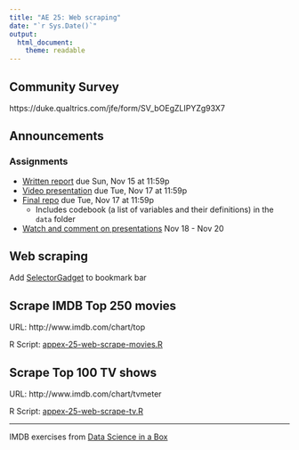 ```yaml
---
title: "AE 25: Web scraping"
date: "`r Sys.Date()`"
output: 
  html_document: 
    theme: readable
---
```


## Community Survey

https://duke.qualtrics.com/jfe/form/SV_bOEgZLIPYZg93X7

## Announcements

### Assignments

- [Written report](https://sta199-fa20-002.netlify.app/project/#written-report) due Sun, Nov 15 at 11:59p
- [Video presentation](https://sta199-fa20-002.netlify.app/project/#presentation-slides) due Tue, Nov 17 at 11:59p
- [Final repo](https://sta199-fa20-002.netlify.app/project/#project-repository) due Tue, Nov 17 at 11:59p
  - Includes codebook (a list of variables and their definitions) in the `data` folder
- [Watch and comment on presentations](https://sta199-fa20-002.netlify.app/project/#peer-feedback) Nov 18 - Nov 20

## Web scraping 

Add [SelectorGadget](https://selectorgadget.com/) to bookmark bar 

## Scrape IMDB Top 250 movies

URL: http://www.imdb.com/chart/top

R Script: [appex-25-web-scrape-movies.R](appex-25-web-scrape-movies.R)

## Scrape Top 100 TV shows

URL: http://www.imdb.com/chart/tvmeter

R Script: [appex-25-web-scrape-tv.R](appex-25-web-scrape-tv.R)


<hr>

IMDB exercises from [Data Science in a Box](https://datasciencebox.org/)
